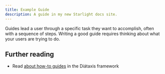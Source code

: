 ```yaml
---
title: Example Guide
description: A guide in my new Starlight docs site.
---
```


Guides lead a user through a specific task they want to accomplish, often with a sequence of steps.
Writing a good guide requires thinking about what your users are trying to do.

## Further reading

- Read [about how-to guides](https://diataxis.fr/how-to-guides/) in the Diátaxis framework



<Tabs>
<TabItem label="Stars" icon="star">
<Code code={codeExample} lang="js" title="example.js" />
</TabItem>
<TabItem label="Stars" icon="star">
<Code code={example2} lang="bash" title="example2.js"/>
</TabItem>
</Tabs>

